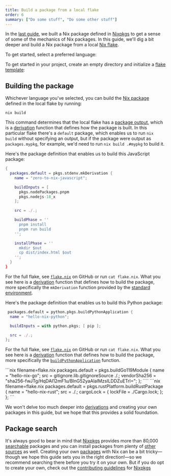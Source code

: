 ```yaml
---
title: Build a package from a local flake
order: 6
summary: ["Do some stuff", "Do some other stuff"]
---
```


In the [last guide][prev], we built a Nix package defined in [Nixpkgs] to get a sense of some of the mechanics of Nix packages.
In this guide, we'll dig a bit deeper and build a Nix package from a local [Nix flake][flake].

To get started, select a preferred language:

<Languages client:load />

To get started in your <Language client:load /> project, create an empty directory and initialize a [flake template][templates]:

<Shell client:load />

## Building the package

Whichever language you've selected, you can build the [Nix package][packages] defined in the local flake by running:

```shell
nix build
```

This command determines that the local flake has a [package output][outputs], which is a [derivation] function that defines how the package is built.
In this particular flake there's a `default` package, which enables us to run `nix build` without specifying an output, but if the package were output as `packages.mypkg`, for example, we'd need to run `nix build .#mypkg` to build it.

<SpecificLanguage lang="JavaScript">
Here's the package definition that enables us to build this JavaScript package:

```nix filename=flake.nix
{
  packages.default = pkgs.stdenv.mkDerivation {
    name = "zero-to-nix-javascript";

    buildInputs = [
      pkgs.nodePackages.pnpm
      pkgs.nodejs-18_x
    ];

    src = ./.;

    buildPhase = ''
      pnpm install
      pnpm run build
    '';

    installPhase = ''
      mkdir $out
      cp dist/index.html $out
    '';
  }
}
```

For the full flake, see [`flake.nix`][flake-js] on GitHub or run `cat flake.nix`.
What you see here is a [derivation] function that defines how to build the package, more specifically the `mkDerivation` function provided by the [standard environment][stdenv].

</SpecificLanguage>
<SpecificLanguage lang="Python">
Here's the package definition that enables us to build this Python package:

```nix filename=flake.nix
 packages.default = python.pkgs.buildPythonApplication {
  name = "hello-nix-python";

  buildInputs = with python.pkgs; [ pip ];

  src = ./.;
};
```

For the full flake, see [`flake.nix`][flake-py] on GitHub or run `cat flake.nix`.
What you see here is a [derivation] function that defines how to build the package, more specifically the [`buildPythonApplication`][buildpythonapplication] function.

</SpecificLanguage>
<SpecificLanguage lang="Go">
```nix filename=flake.nix
packages.default = pkgs.buildGo119Module {
  name = "hello-nix-go";
  src = gitignore.lib.gitignoreSource ./.;
  vendorSha256 = "sha256-fwJTg/HqDAI12mF1u/BlnG52yaAlaIMzsILDDZuETrI=";
};
````
</SpecificLanguage>
<SpecificLanguage lang="Rust">
```nix filename=flake.nix
 packages.default = pkgs.rustPlatform.buildRustPackage {
  name = "hello-nix-rust";
  src = ./.;
  cargoLock = {
    lockFile = ./Cargo.lock;
  };
};
```

</SpecificLanguage>

We won't delve too much deeper into [derivations][derivation] and creating your own packages in this guide, but we hope that this provides a solid foundation.

## Package search

It's always good to bear in mind that [Nixpkgs] provides more than 80,000 [searchable][search] packages and you can install packages from plenty of [other sources][flake] as well.
Creating your own [packages] with Nix can be a bit tricky&mdash;though we hope this guide sets you in the right direction!&mdash;so we recommend searching there before you try it on your own.
But if you do opt to create your own, check out the [contributing guidelines][contributing] for [Nixpkgs]

[buildpythonapplication]: https://nixos.org/manual/nixpkgs/stable/#buildpythonapplication-function
[contributing]: https://github.com/NixOS/nixpkgs/blob/master/CONTRIBUTING.md
[derivation]: /concepts/derivations
[devenv]: /start/dev-shell-flake
[flake]: /concepts/flakes
[flake-js]: https://github.com/DeterminateSystems/zero-to-nix/tree/main/nix/templates/javascript/flake.nix
[flake-py]: https://github.com/DeterminateSystems/zero-to-nix/tree/main/nix/templates/python/flake.nix
[nixpkgs]: /concepts/nixpkgs
[outputs]: /concepts/flake-outputs
[packages]: /concepts/packages
[prev]: /start/build-package-nixpkgs
[search]: https://search.nixos.org/packages
[stdenv]: https://nixos.org/manual/nixpkgs/stable/#chap-stdenv
[templates]: /concepts/flake-templates
